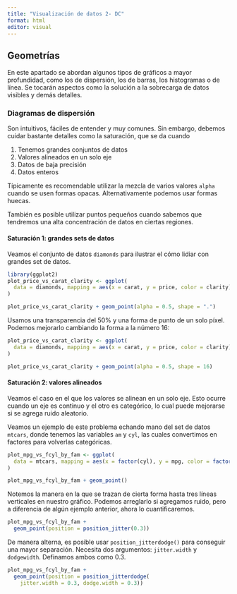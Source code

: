 ```yaml
---
title: "Visualización de datos 2- DC"
format: html
editor: visual
---
```


## Geometrías

En este apartado se abordan algunos tipos de gráficos a mayor profundidad, como los de dispersión, los de barras, los histogramas o de línea. Se tocarán aspectos como la solución a la sobrecarga de datos visibles y demás detalles.

### Diagramas de dispersión

Son intuitivos, fáciles de entender y muy comunes. Sin embargo, debemos cuidar bastante detalles como la saturación, que se da cuando

1.  Tenemos grandes conjuntos de datos
2.  Valores alineados en un solo eje
3.  Datos de baja precisión
4.  Datos enteros

Típicamente es recomendable utilizar la mezcla de varios valores `alpha` cuando se usen formas opacas. Alternativamente podemos usar formas huecas.

También es posible utilizar puntos pequeños cuando sabemos que tendremos una alta concentración de datos en ciertas regiones.

#### Saturación 1: grandes sets de datos

Veamos el conjunto de datos `diamonds` para ilustrar el cómo lidiar con grandes set de datos.

```r
library(ggplot2)
plot_price_vs_carat_clarity <- ggplot(
  data = diamonds, mapping = aes(x = carat, y = price, color = clarity)
) 

plot_price_vs_carat_clarity + geom_point(alpha = 0.5, shape = ".")
```

Usamos una transparencia del 50% y una forma de punto de un solo píxel. Podemos mejorarlo cambiando la forma a la número 16:

```r
plot_price_vs_carat_clarity <- ggplot(
  data = diamonds, mapping = aes(x = carat, y = price, color = clarity)
) 

plot_price_vs_carat_clarity + geom_point(alpha = 0.5, shape = 16)
```

#### Saturación 2: valores alineados

Veamos el caso en el que los valores se alinean en un solo eje. Esto ocurre cuando un eje es continuo y el otro es categórico, lo cual puede mejorarse si se agrega ruido aleatorio.

Veamos un ejemplo de este problema echando mano del set de datos `mtcars`, donde tenemos las variables `am` y `cyl`, las cuales convertimos en factores para volverlas categóricas.

```r
plot_mpg_vs_fcyl_by_fam <- ggplot(
  data = mtcars, mapping = aes(x = factor(cyl), y = mpg, color = factor(am))
)

plot_mpg_vs_fcyl_by_fam + geom_point()
```

Notemos la manera en la que se trazan de cierta forma hasta tres líneas verticales en nuestro gráfico. Podemos arreglarlo si agregamos ruido, pero a diferencia de algún ejemplo anterior, ahora lo cuantificaremos.

```r
plot_mpg_vs_fcyl_by_fam + 
  geom_point(position = position_jitter(0.3))
```

De manera alterna, es posible usar `position_jitterdodge()` para conseguir una mayor separación. Necesita dos argumentos: `jitter.width` y `dodgewidth`. Definamos ambos como 0.3.

```r
plot_mpg_vs_fcyl_by_fam + 
  geom_point(position = position_jitterdodge(
    jitter.width = 0.3, dodge.width = 0.3))
```

